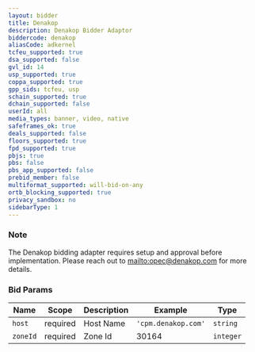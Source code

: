 ```yaml
---
layout: bidder
title: Denakop
description: Denakop Bidder Adaptor
biddercode: denakop
aliasCode: adkernel
tcfeu_supported: true
dsa_supported: false
gvl_id: 14
usp_supported: true
coppa_supported: true
gpp_sids: tcfeu, usp
schain_supported: true
dchain_supported: false
userId: all
media_types: banner, video, native
safeframes_ok: true
deals_supported: false
floors_supported: true
fpd_supported: true
pbjs: true
pbs: false
pbs_app_supported: false
prebid_member: false
multiformat_supported: will-bid-on-any
ortb_blocking_supported: true
privacy_sandbox: no
sidebarType: 1
---
```


### Note

The Denakop bidding adapter requires setup and approval before implementation. Please reach out to [mailto:opec@denakop.com](opec@denakop.com) for more details.

### Bid Params


| Name     | Scope    | Description           | Example                   | Type     |
|----------|----------|-----------------------|---------------------------|----------|
| `host`   | required | Host Name | `'cpm.denakop.com'` | `string` |
| `zoneId` | required | Zone Id           | 30164                 | `integer` |
